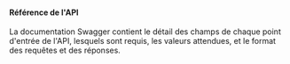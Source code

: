 
#### Référence de l'API

La <TextLink target="_blank" href={process.env.REFERENCE_DOCUMENTATION_URL}>documentation Swagger</TextLink> contient le détail des champs de chaque point d'entrée de l'API, lesquels sont requis, les valeurs attendues, et le format des requêtes et des réponses.

